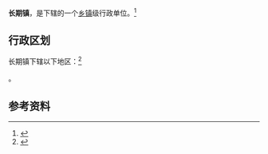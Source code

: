 {{中国乡级行政区|52/03/81/107/000}}

'''长期镇'''，是{{PRC admin/fullname|52/03/81/107/000|3}}下辖的一个[[乡镇|乡镇]]级行政单位。<ref>{{PRC admin/ref sgc|{{PRC admin/parent|52/03/81/107/000}}}}</ref>

== 行政区划 ==

长期镇下辖以下地区：<ref>{{PRC admin/ref sgc|52/03/81/107/000}}</ref>

{{PRC admin/children|52/03/81/107/000}}。

== 参考资料 ==

{{reflist}}

{{行政区划小作品}}
{{PRC admin/navcat|52/03/81/107/000}}
